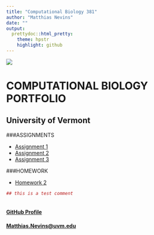 ```yaml
---
title: "Computational Biology 381"
author: "Matthias Nevins"
date: ""
output:
  prettydoc::html_pretty:
    theme: hpstr
    highlight: github
---
```

![](lakechamp1.jpg)

# COMPUTATIONAL BIOLOGY PORTFOLIO     
## University of Vermont 

###ASSIGNMENTS 

* [Assignment 1]()  
* [Assignment 2]()
* [Assignment 3]()   

###HOMEWORK   
 
 * [Homework 2](homework2.html)   

```r
## this is a test comment 



```
#### [GitHub Profile](https://github.com/MtNevins)
#### [Matthias.Nevins@uvm.edu](matthias.nevins@uvm.edu)


